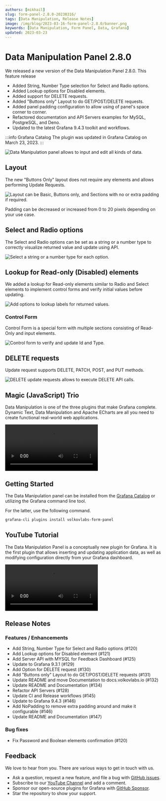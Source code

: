 ```yaml
---
authors: [mikhail]
slug: form-panel-2.8.0-20230316/
tags: [Data Manipulation, Release Notes]
image: /img/blog/2023-03-16-form-panel-2.8.0/banner.png
keywords: [Data Manipulation, Form Panel, Data, Grafana]
updated: 2023-03-23
---
```



# Data Manipulation Panel 2.8.0

We released a new version of the Data Manipulation Panel 2.8.0. This feature release

- Added String, Number Type selection for Select and Radio options.
- Added Lookup options for Disabled elements.
- Added support for DELETE requests.
- Added "Buttons only" Layout to do GET/POST/DELETE requests.
- Added panel padding configuration to allow using of panel's space corner to corner.
- Refactored documentation and API Servers examples for MySQL, PostgreSQL, and Deno.
- Updated to the latest Grafana 9.4.3 toolkit and workflows.

:::info Grafana Catalog
The plugin was updated in Grafana Catalog on March 23, 2023.
:::

<Image
  title="Data Manipulation panel allows to input and edit all kinds of data."
  src="/img/blog/2023-03-16-form-panel-2.8.0/panel.png"
  lazy={false}
/>

## Layout

The new "Buttons Only" layout does not require any elements and allows performing Update Requests.

<Image
  title="Layout can be Basic, Buttons only, and Sections with no or extra padding if required."
  src="/img/blog/2023-03-16-form-panel-2.8.0/layout.png"
/>

Padding can be decreased or increased from 0 to 20 pixels depending on your use case.

## Select and Radio options

The Select and Radio options can be set as a string or a number type to correctly visualize returned value and update using API.

<Image
  title="Select a string or a number type for each option."
  src="/img/blog/2023-03-16-form-panel-2.8.0/options.png"
/>

## Lookup for Read-only (Disabled) elements

We added a lookup for Read-only elements similar to Radio and Select elements to implement control forms and verify initial values before updating.

<Image
  title="Add options to lookup labels for returned values."
  src="/img/blog/2023-03-16-form-panel-2.8.0/readonly.png"
/>

### Control Form

Control Form is a special form with multiple sections consisting of Read-Only and input elements.

<Image
  title="Control form to verify and update Id and Type."
  src="/img/blog/2023-03-16-form-panel-2.8.0/control.png"
/>

## DELETE requests

Update request supports DELETE, PATCH, POST, and PUT methods.

<Image
  title="DELETE update requests allows to execute DELETE API calls."
  src="/img/blog/2023-03-16-form-panel-2.8.0/update.png"
/>

## Magic (JavaScript) Trio

Data Manipulation is one of the three plugins that make Grafana complete. Dynamic Text, Data Manipulation and Apache ECharts are all you need to create functional real-world web applications.

<Video
  src="https://www.youtube.com/embed/wPr4gZYzUVA"
  title="Dynamic Text, Data Manipulation and Apache ECharts plugins."
/>

## Getting Started

The Data Manipulation panel can be installed from the [Grafana Catalog](https://grafana.com/grafana/plugins/volkovlabs-form-panel/) or utilizing the Grafana command line tool.

For the latter, use the following command.

```bash
grafana-cli plugins install volkovlabs-form-panel
```

## YouTube Tutorial

The Data Manipulation Panel is a conceptually new plugin for Grafana. It is the first plugin that allows inserting and updating application data, as well as modifying configuration directly from your Grafana dashboard.

<Video
  src="https://www.youtube.com/embed/DXALVG8GijM"
  title="Manual data entering and User input into Dashboard."
/>

## Release Notes

### Features / Enhancements

- Add String, Number Type for Select and Radio options (#120)
- Add Lookup options for Disabled element (#121)
- Add Server API with MYSQL for Feedback Dashboard (#125)
- Update to Grafana 9.3.1 (#129)
- Add Option for DELETE request (#130)
- Add "Buttons only" Layout to do GET/POST/DELETE requests (#131)
- Update README and move Documentation to docs.volkovlabs.io (#132)
- Update README and Documentation (#134)
- Refactor API Servers (#128)
- Update CI and Release workflows (#145)
- Update to Grafana 9.4.3 (#146)
- Add NoPadding to remove extra padding around and make it configurable (#146)
- Update README and Documentation (#147)

### Bug fixes

- Fix Password and Boolean elements confirmation (#120)

## Feedback

We love to hear from you. There are various ways to get in touch with us.

- Ask a question, request a new feature, and file a bug with [GitHub issues](https://github.com/volkovlabs/volkovlabs-form-panel/issues/new/choose).
- Subscribe to our [YouTube Channel](https://www.youtube.com/@volkovlabs) and add a comment.
- Sponsor our open-source plugins for Grafana with [GitHub Sponsor](https://github.com/sponsors/VolkovLabs).
- Star the repository to show your support.
